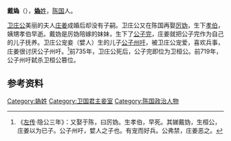 {{Infobox 先秦人物
|名称=戴媯
|姓=媯
|时代=周朝
|国家=陈国
|身份=卫桓公母亲
|出生日期=
|逝世日期=
|在位年代=
|父=
|母=
|夫=[[卫庄公_(扬)|卫庄公 (扬)]]
|子女=[[卫桓公|卫桓公]]
|太子=
|都城=
|居所=
|墓葬=
}}

'''戴媯'''（{{bd|？||？|catIdx=G}}），[[媯姓|'''媯'''姓]]，[[陈国|陈国]]人。

[[卫庄公_(扬)|卫庄公]]美丽的夫人[[庄姜|庄姜]]成婚后却没有子嗣。卫庄公又在陈国再娶[[厉妫|厉妫]]，生下[[孝伯_(卫国)|孝伯]]，姨甥孝伯早逝。戴妫是厉妫陪嫁的妹妹，生下了[[卫桓公|公子完]]，庄姜就把公子完作为自己的儿子抚养。卫庄公宠妾（嬖人）生的儿子[[公子州吁|公子州吁]]，被卫庄公宠爱，喜欢兵事，庄姜很讨厌公子州吁。<ref>《[[左传|左传]]·隐公三年》：又娶于陈，曰厉妫。生孝伯，早死。其娣戴妫，生桓公，庄姜以为已子。公子州吁，嬖人之子也。有宠而好兵。公弗禁，庄姜恶之。</ref>前735年，卫庄公死后，公子完即位为卫桓公。前719年，公子州吁弑杀卫桓公篡位。

==参考资料==
{{reflist}}

[[Category:媯姓|Category:媯姓]]
[[Category:卫国君主妾室|Category:卫国君主妾室]]
[[Category:陈国政治人物|Category:陈国政治人物]]